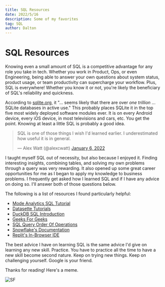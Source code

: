 ```yaml
---
title: SQL Resources
date: 2022/5/16
description: Some of my favorites
tag: SQL
author: Dalton
---
```


# SQL Resources

Knowing even a small amount of SQL is a competitive advantage for any role you take in tech. Whether you work in Product, Ops, or even Engineering, being able to answer your own questions about system status, product usage, or team productivity can supercharge your workflow. Plus, SQL is everywhere! Whether you know it or not, you're likely the beneficiary of SQL's reliability and quickness. 

According to [sqlite.org](https://www.sqlite.org/mostdeployed.html), it "... seems likely that there are over 
_one trillion_ ... SQLite databases in active use." This probably places SQLite it in the top five most widely deployed software modules ever. It is on every Android device, every iOS device, in most televisions and cars, etc. You get the point. Knowing at least a little SQL is probably a good idea.

> SQL is one of those things I wish I'd learned earlier. I underestimated how useful it is in general.
> 
> — Alex Watt (@alexcwatt) [January 6, 2022](https://twitter.com/alexcwatt/status/1479229076984508420)

I taught myself SQL out of necessity, but also because I enjoyed it. Finding interesting insights, combining tables, and solving my own problems through a query was very rewarding. It also opened up some great career opportunities for me as I began to apply my knowledge to business problems. I frequently get asked how I learned SQL and if I have any advice on doing so. I'll answer both of those questions below. 

The following is a list of resources I found particularly helpful:

- [Mode Analytics SQL Tutorial](https://mode.com/sql-tutorial/)
- [Datasette Tutorials](https://datasette.io/tutorials/learn-sql)
- [DuckDB SQL Introduction](https://duckdb.org/docs/sql/introduction)
- [Geeks For Geeks](https://www.geeksforgeeks.org/sql-tutorial/?ref=gcse)
- [SQL Query Order Of Operations](https://support.sisense.com/kb/en/article/sql-order-of-operations)
- [Snowflake's Documentation](https://docs.snowflake.com/en/)
- [Replit's In-Browser IDE](https://replit.com/languages/sqlite)

The best advice I have on learning SQL is the same advice I'd give on learning any new skill. Practice. You have to practice all the time to have a new skill become second nature. Keep on trying new things. Keep on challenging yourself. Google is your friend.

Thanks for reading! Here's a meme. 


<Image
  src="/images/IMG_6299.PNG"
  alt="SF"
  width={1125}
  height={633}
  priority
  className="next-image"
/>
